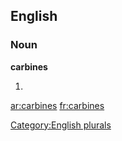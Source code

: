 
==English==

===Noun===
'''carbines'''

# {{plural of|[[carbine]]}}

[[Category:English plurals]]

[[ar:carbines]]
[[fr:carbines]]
